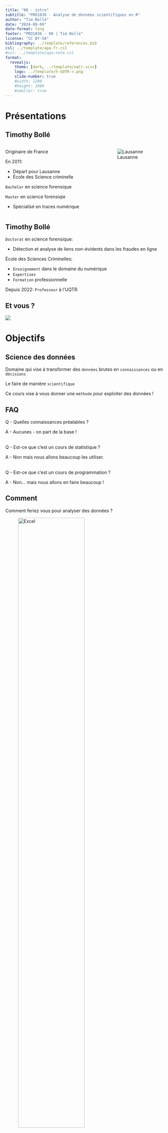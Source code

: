 ```yaml
---
title: "00 - intro"
subtitle: "PRO1036 - Analyse de données scientifiques en R"
author: "Tim Bollé"
date: "2024-09-09"
date-format: long
footer: "PRO1036 - 00 | Tim Bollé"
license: "CC BY-SA"
bibliography: ../template/references.bib
csl: ../template/apa-fr.csl
#csl: ../template/apa-note.csl
format: 
  revealjs:
    theme: [dark, ../template/uqtr.scss]
    logo: ../template/h-UQTR-r.png
    slide-number: true
    #width: 1200
    #height: 1080
    #smaller: true
---
```


# Présentations

## Timothy Bollé

::: columns
::: {.column width="60%"}
Originaire de France

::: fragment
En 2011:

-   Départ pour Lausanne
-   École des Science criminelle
:::

::: fragment
`Bachelor` en science forensique
:::

::: fragment
`Master` en science forensiqie

-   Spécialisé en traces numérique
:::
:::

::: {.column width="40%"}
![Lausanne](figs/lausanne.png){fig-align="right"}
:::
:::

## Timothy Bollé

::: fragment
`Doctorat` en science forensique:

-   Détection et analyse de liens non-évidents dans les fraudes en ligne
:::

::: fragment
École des Sciences Criminelles:

-   `Enseignement` dans le domaine du numérique
-   `Expertises`
-   `Formation` professionnelle
:::

::: fragment
Depuis 2022: `Professeur` à l'UQTR
:::

## Et vous ? {.smaller}

::: {layout="[[-1], [1], [-1]]"}
[![](figs/pikachu-who-are-you.gif){fig-align="center"}](https://gifdb.com/images/high/pikachu-who-are-you-scyni6wmc0q7khqq.gif)
:::

# Objectifs

## Science des données

Domaine qui vise à transformer des `données` brutes en `connaissances` ou en `décisions`

Le faire de manière `scientifique`

Ce cours vise à vous donner une `méthode` pour exploiter des données !

## FAQ {.no-spacing}
::: fragment
:::{.orange}
Q - Quelles connaissances préalables ?
:::
A - Aucunes - on part de la base !
:::

::: fragment
:::{.orange}
<br/>Q - Est-ce que c'est un cours de statistique ?
:::
A - Non mais nous allons beaucoup les utiliser.
:::

::: fragment
:::{.orange}
<br/>Q - Est-ce que c'est un cours de programmation ?
:::
A - Non... mais nous allons en faire beaucoup !
:::


## Comment

Comment feriez vous pour analyser des données ?

::: fragment
![Excel](figs/Excel.png){width="70%"}
:::


## Comment

![RStudio](figs/Rstudio.png)


## Méthode

![[@wickhamDataScience2023]](figs/data-science-process.png)


## Référence

::: columns
::: {.column width="40%"}
![](figs/r4ds.jpg){width="80%"}
:::

::: {.column width="60%"}
::: {#refs}
:::

:::
:::